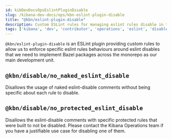 ```yaml
---
id: kibDevDocsOpsEslintPluginDisable
slug: /kibana-dev-docs/ops/kbn-eslint-plugin-disable
title: "@kbn/eslint-plugin-disable"
description: Custom ESLint rules for managing eslint rules disable in the Kibana repository
tags: ['kibana', 'dev', 'contributor', 'operations', 'eslint', 'disable']
---
```


`@kbn/eslint-plugin-disable` is an ESLint plugin providing custom rules to allow us to enforce specific eslint rules behaviours around eslint disables that we need to implement Bazel packages across the monorepo as our main development unit.

## `@kbn/disable/no_naked_eslint_disable`

Disallows the usage of naked eslint-disable comments without being specific about each rule to disable.

## `@kbn/disable/no_protected_eslint_disable`

Disallows the eslint-disable comments with specific protected rules that were built to not be disabled. Please contact the Kibana Operations team if you have a justifiable use case for disabling one of them.